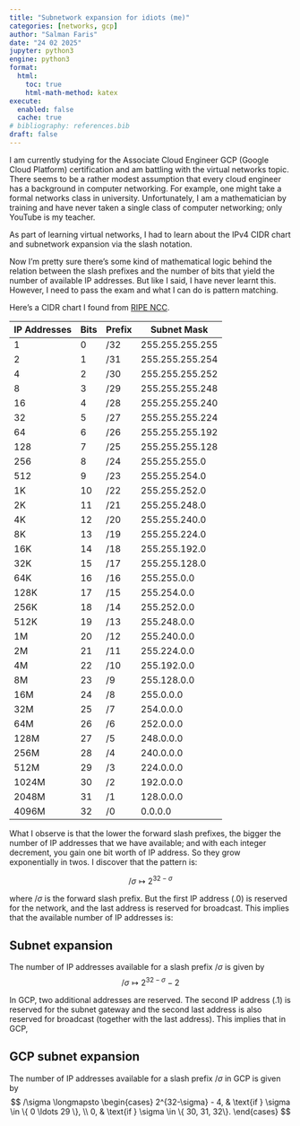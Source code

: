 ```yaml
---
title: "Subnetwork expansion for idiots (me)"
categories: [networks, gcp]
author: "Salman Faris"
date: "24 02 2025"
jupyter: python3
engine: python3
format:
  html:
    toc: true
    html-math-method: katex
execute: 
  enabled: false
  cache: true
# bibliography: references.bib
draft: false
---
```


I am currently studying for the Associate Cloud Engineer GCP (Google Cloud Platform) certification and am battling with the virtual networks topic. There seems to be a rather modest assumption that every cloud engineer has a background in computer networking. For example, one might take a formal networks class in university. Unfortunately, I am a mathematician by training and have never taken a single class of computer networking; only YouTube is my teacher.

As part of learning virtual networks, I had to learn about the IPv4 CIDR chart and subnetwork expansion via the slash notation.

Now I'm pretty sure there's some kind of mathematical logic behind the relation between the slash prefixes and the number of bits that yield the number of available IP addresses. But like I said, I have never learnt this. However, I need to pass the exam and what I can do is pattern matching.

Here's a CIDR chart I found from [RIPE NCC](https://www.ripe.net/about-us/press-centre/understanding-ip-addressing/).

| IP Addresses | Bits | Prefix | Subnet Mask |
|-------------|------|---------|-------------|
| 1 | 0 | /32 | 255.255.255.255 |
| 2 | 1 | /31 | 255.255.255.254 |
| 4 | 2 | /30 | 255.255.255.252 |
| 8 | 3 | /29 | 255.255.255.248 |
| 16 | 4 | /28 | 255.255.255.240 |
| 32 | 5 | /27 | 255.255.255.224 |
| 64 | 6 | /26 | 255.255.255.192 |
| 128 | 7 | /25 | 255.255.255.128 |
| 256 | 8 | /24 | 255.255.255.0 |
| 512 | 9 | /23 | 255.255.254.0 |
| 1K | 10 | /22 | 255.255.252.0 |
| 2K | 11 | /21 | 255.255.248.0 |
| 4K | 12 | /20 | 255.255.240.0 |
| 8K | 13 | /19 | 255.255.224.0 |
| 16K | 14 | /18 | 255.255.192.0 |
| 32K | 15 | /17 | 255.255.128.0 |
| 64K | 16 | /16 | 255.255.0.0 |
| 128K | 17 | /15 | 255.254.0.0 |
| 256K | 18 | /14 | 255.252.0.0 |
| 512K | 19 | /13 | 255.248.0.0 |
| 1M | 20 | /12 | 255.240.0.0 |
| 2M | 21 | /11 | 255.224.0.0 |
| 4M | 22 | /10 | 255.192.0.0 |
| 8M | 23 | /9 | 255.128.0.0 |
| 16M | 24 | /8 | 255.0.0.0 |
| 32M | 25 | /7 | 254.0.0.0 |
| 64M | 26 | /6 | 252.0.0.0 |
| 128M | 27 | /5 | 248.0.0.0 |
| 256M | 28 | /4 | 240.0.0.0 |
| 512M | 29 | /3 | 224.0.0.0 |
| 1024M | 30 | /2 | 192.0.0.0 |
| 2048M | 31 | /1 | 128.0.0.0 |
| 4096M | 32 | /0 | 0.0.0.0 |

What I observe is that the lower the forward slash prefixes, the bigger the number of IP addresses that we have available; and with each integer decrement, you gain one bit worth of IP address. So they grow exponentially in twos. I discover that the pattern is:

$$
/\sigma \mapsto 2^{32-\sigma}
$$

where $/\sigma$ is the forward slash prefix. But the first IP address (.0) is reserved for the network, and the last address is reserved for broadcast. This implies that the available number of IP addresses is:

::: {.callout-note icon=false}

## Subnet expansion

The number of IP addresses available for a slash prefix $/\sigma$ is given by
$$
/\sigma \longmapsto 2^{32-\sigma} - 2
$$

:::

In GCP, two additional addresses are reserved. The second IP address (.1) is reserved for the subnet gateway and the second last address is also reserved for broadcast (together with the last address). This implies that in GCP,

::: {.callout-note icon=false}

## GCP subnet expansion

The number of IP addresses available for a slash prefix $/\sigma$ in GCP is given by
$$
/\sigma \longmapsto \begin{cases}
2^{32-\sigma} - 4, & \text{if } \sigma \in \{ 0 \ldots 29 \}, \\
0, & \text{if } \sigma \in \{ 30, 31, 32\}.
\end{cases}
$$

:::


